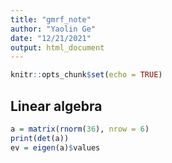 ```yaml
---
title: "gmrf_note"
author: "Yaolin Ge"
date: "12/21/2021"
output: html_document
---
```


```r
knitr::opts_chunk$set(echo = TRUE)
```

## Linear algebra
```r
a = matrix(rnorm(36), nrow = 6)  
print(det(a))
ev = eigen(a)$values

```


